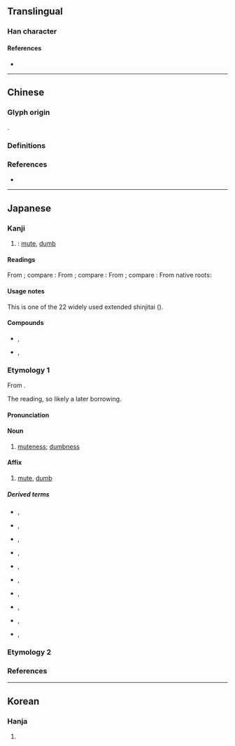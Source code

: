 {{also|啞}}
{{character info}}
==Translingual==
{{stroke order|[[File:唖-red.png|100px]]}}
{{Han simplified forms|啞|唖|哑|ex=y}}

===Han character===
{{Han char|rn=30|rad=口|as=07|sn=10|four=|canj=RMLM,XRMLM|ids=⿰口亜}}

====References====
* {{Han ref|kx=0193.051|dkj=03743|dj=0413.130|hdz=10626.100|uh=5516|ud=21782}}

----

==Chinese==

===Glyph origin===
{{Han simp|啞|f=亞|t=亜}}.

===Definitions===
{{zh-see|啞|rocsgsv}}

===References===
* {{R:twedu|A00604-001}}

----

==Japanese==
{{ja-kanji forms|唖|啞|ex=y}}

===Kanji===
{{ja-kanji|grade=9|rs=口07|kyu=啞}}

# {{ja-ex shin|啞|sort=口07}}: [[mute]], [[dumb]]

====Readings====
From {{der|ja|ltc|-}} {{ltc-l|啞|id=1}}; compare {{cog|cmn|啞|tr=yǎ}}:
{{ja-readings
|goon=え
|kanon=あ
}}
From {{der|ja|ltc|-}} {{ltc-l|啞|id=2}}; compare {{cog|cmn|啞|tr=yā}}:
{{ja-readings
|goon=え
|kanon=あ
}}
From {{der|ja|ltc|-}} {{ltc-l|啞|id=4}}; compare {{cog|cmn|啞|tr=è}}:
{{ja-readings
|goon=やく
|kanon=あく
}}
From native {{w|Japanese_language|Japanese}} roots:
{{ja-readings
|kun=おし-
}}

====Usage notes====
This is one of the 22 widely used extended shinjitai ({{ja-r|簡%易%慣%用%字%体|かん%い% かん%よう% じ%たい}}).

====Compounds====
* {{ja-r|唖%唖|あく%あく|rom=-}}, {{ja-r|啞%啞|あく%あく}}
* {{ja-r|唖%然|あく%ぜん|rom=-}}, {{ja-r|啞%然|あく%ぜん}}

===Etymology 1===
{{ja-kanjitab|あ|yomi=kanon}}
From {{der|ja|ltc|sort=あ|-}} {{ltc-l|啞|id=1}}.

The ''{{ll|ja|漢音|kan'on}}'' reading, so likely a later borrowing.

====Pronunciation====
{{ja-pron|あ|acc=1|acc_ref=DJR}}

====Noun====
{{ja-noun|あ}}

# [[muteness]]; [[dumbness]]

====Affix====
{{ja-pos|affix|あ}}

# [[mute]], [[dumb]]

=====Derived terms=====
{{der-top|mute, dumb}}
* {{ja-r|唖%唖|あ%あ|rom=-}}, {{ja-r|啞%啞|あ%あ}}
* {{ja-r|唖%咽|あ%えつ|rom=-}}, {{ja-r|啞%咽|あ%えつ}}
* {{ja-r|唖%呕|あ%おう|rom=-}}, {{ja-r|啞%嘔|あ%おう}}
* {{ja-r|唖%子|あ%し|rom=-}}, {{ja-r|啞%子|あ%し}}
* {{ja-r|唖%者|あ%しゃ|rom=-}}, {{ja-r|啞%者|あ%しゃ|a [[mute]] person}}
* {{ja-r|唖%然|あ%ぜん|rom=-}}, {{ja-r|啞%然|あ%ぜん|[[dumbfounded]], [[speechless]]}}
* {{ja-r|唖%咤|あ%た|rom=-}}, {{ja-r|啞%咤|あ%た}}
* {{ja-r|唖%鈴|あ%れい|rom=-}}, {{ja-r|啞%鈴|あ%れい|[[dumbbell]]}}
* {{ja-r|盲%唖|もう%あ|rom=-}}, {{ja-r|盲%啞|もう%あ|[[blind]] and [[deaf-mute]]}}
* {{ja-r|聾%唖|ろう%あ|rom=-}}, {{ja-r|聾%啞|ろう%あ|[[deafness]], [[deaf-mute]]}}
{{der-bottom}}

===Etymology 2===
{{ja-see|おし}}

===References===
<references/>

----

==Korean==

===Hanja===
{{ko-hanja|hangeul=아|rv=a|mr=a}}

# {{rfdef|ko|sort=口07}}